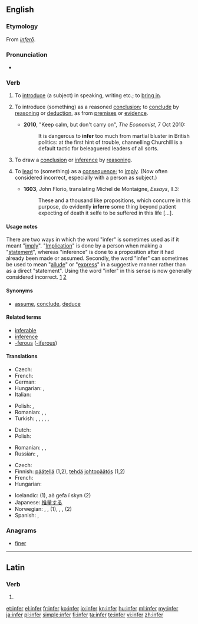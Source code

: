 ==English==

===Etymology===
From {{etyl|la}} ''[[infero|inferō]]''.

===Pronunciation===
* {{audio|en-us-infer.ogg|Audio (US)}}

===Verb===
{{en-verb|infer|r|ing}}

# {{obsolete}} To [[introduce]] (a subject) in speaking, writing etc.; to [[bring in]]. {{defdate|16th-18th c.}}
# {{transitive}} To introduce (something) as a reasoned [[conclusion]]; to [[conclude]] by [[reason]]ing or [[deduction]], as from [[premise]]s or [[evidence]]. {{defdate|from 16th c.}}
#* '''2010''', "Keep calm, but don't carry on", ''The Economist'', 7 Oct 2010:
#*: It is dangerous to '''infer''' too much from martial bluster in British politics: at the first hint of trouble, channelling Churchill is a default tactic for beleaguered leaders of all sorts.
# {{intransitive}} To draw a [[conclusion]] or [[inference]] by [[reason]]ing. {{defdate|from 16th c.}}
# {{context|transitive}} To [[lead]] to (something) as a [[consequence]]; to [[imply]]. (Now often considered incorrect, especially with a person as subject.) {{defdate|from 16th c.}}
#* '''1603''', John Florio, translating Michel de Montaigne, ''Essays'', II.3:
#*: These and a thousand like propositions, which concurre in this purpose, do evidently '''inferre''' {{transterm|sonnent}} some thing beyond patient expecting of death it selfe to be suffered in this life [...].

====Usage notes====
There are two ways in which the word "infer" is sometimes used as if it meant "[[imply]]".  "[[implication|Implication]]" is done by a person when making a "[[statement]]", whereas "inference" is done to a proposition after it had already been made or assumed.  Secondly, the word "infer" can sometimes be used to mean "[[allude]]" or "[[express]]" in a suggestive manner rather than as a direct "statement".  Using the word "infer" in this sense is now generally considered incorrect. [http://www.askoxford.com/betterwriting/classicerrors/confused/?view=uk] [http://englishplus.com/grammar/00000232.htm]

====Synonyms====
* [[assume]], [[conclude]], [[deduce]]

====Related terms====
* [[inferable]]
* [[inference]]
* [[-ferous]] ([[-iferous]])

====Translations====
{{trans-top|(transitive) To conclude by reasoning or deduction, as from premises or evidence}}
* Czech: {{t|cs|vyvodit}}
* French: {{t+|fr|déduire}}
* German: {{t|de|geschlussfolgert}}
* Hungarian: {{t|hu|kikövetkeztet}},  {{t|hu|dedukál}}
* Italian: {{t+|it|inferire}}
{{trans-mid}}
* Polish: {{t|pl|wnioskować}}, {{t|pl|dedukować}}
* Romanian: {{t-|ro|motiva}}, {{t+|ro|deduce}}, {{t|ro|infera}}
* Turkish: {{t|tr|anlam çıkarmak}}, {{t|tr|anlamına gelmek}}, {{t|tr|anlamak}}, {{t|tr|mana çıkarmak|tr=mānā}}, {{t|tr|manasına gelmek|tr=mānā}}, {{t|tr|sonucunu çıkarmak}}
{{trans-bottom}}

{{trans-top|(intransitive) To draw a conclusion (by reasoning)}}
* Dutch: {{t+|nl|concluderen}}
* Polish: {{t|pl|wnioskować}}
{{trans-mid}}
* Romanian: {{t-|ro|conchide}}, {{t|ro|concluziona}}, {{t|ro|infera}}
* Russian: {{t+|ru|делать}} {{t+|ru|вывод}}, {{t|ru|заключать}}
{{trans-bottom}}

{{trans-top|To imply: to have as a necessary consequence}}
{{trans-mid}}
{{trans-bottom}}

{{checktrans-top}}
* Czech: {{t-|cs|usoudit}}
* Finnish: [[päätellä]] (1,2), [[tehdä]] [[johtopäätös]] (1,2)
* French: {{t+|fr|déduire}}
* Hungarian: {{t|hu|kikövetkeztet}}
{{trans-mid}}
* Icelandic: {{t|is|álykta}} (1), að gefa í skyn (2)
* Japanese: [[推量]]する
* Norwegian: {{t|no|utlede}}, {{t|no|konkludere}}, {{t|no|slutte}} (1), {{t|no|anta}}, {{t|no|tenke}}, {{t|no|spekulere}} (2)
* Spanish: {{t-|es|argüir}}, {{t+|es|inferir}}
{{trans-bottom}}

===Anagrams===
* [[finer#English|finer]]

----

==Latin==

===Verb===
{{la-verb-form|īnfer}}

# {{conjugation of|infero|īnferō|2|s|pres|act|imp|lang=la}}

[[et:infer]]
[[el:infer]]
[[fr:infer]]
[[ko:infer]]
[[io:infer]]
[[kn:infer]]
[[hu:infer]]
[[ml:infer]]
[[my:infer]]
[[ja:infer]]
[[pl:infer]]
[[simple:infer]]
[[fi:infer]]
[[ta:infer]]
[[te:infer]]
[[vi:infer]]
[[zh:infer]]